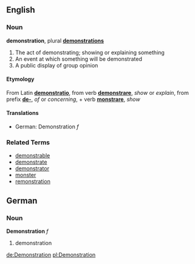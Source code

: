 ==English==
=== Noun ===
'''demonstration''', plural '''[[demonstrations]]'''

# The act of demonstrating; showing or explaining something
# An event at which something will be demonstrated
# A public display of group opinion

====Etymology====
From Latin '''[[demonstratio]]''', from verb '''[[demonstrare]]''', ''show'' or ''explain'', from prefix '''[[de-]]''', ''of'' or ''concerning'', + verb '''[[monstrare]]''', ''show''

====Translations====
*German: Demonstration ''f''

===Related Terms===
*[[demonstrable]]
*[[demonstrate]]
*[[demonstrator]]
*[[monster]]
*[[remonstration]]

==German==
===Noun===
'''Demonstration''' ''f''

# demonstration

[[de:Demonstration]]
[[pl:Demonstration]]